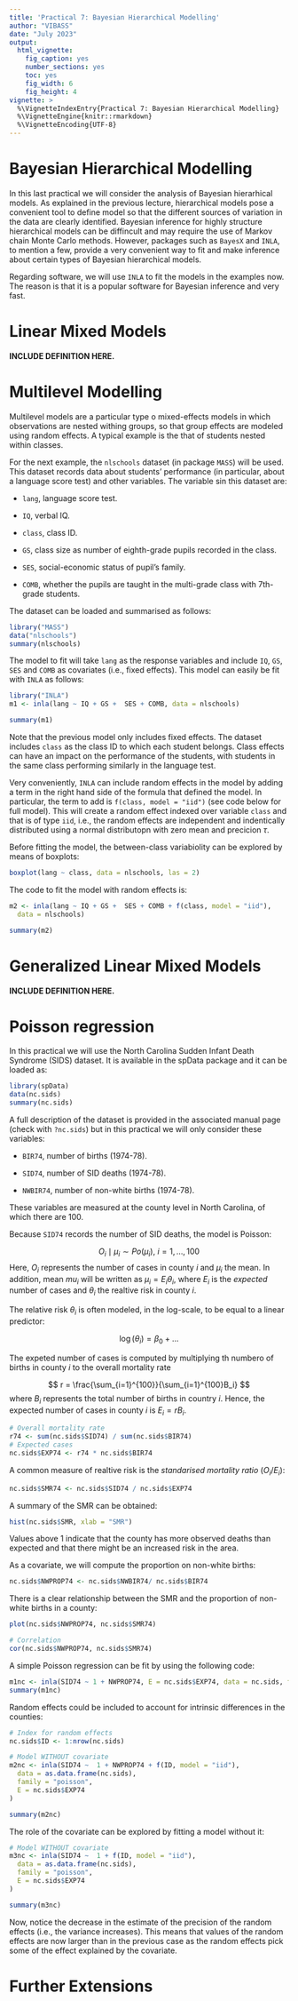 ```yaml
---
title: 'Practical 7: Bayesian Hierarchical Modelling'
author: "VIBASS"
date: "July 2023"
output:
  html_vignette:
    fig_caption: yes
    number_sections: yes
    toc: yes
    fig_width: 6
    fig_height: 4
vignette: >
  %\VignetteIndexEntry{Practical 7: Bayesian Hierarchical Modelling}
  %\VignetteEngine{knitr::rmarkdown}
  %\VignetteEncoding{UTF-8}
---
```


# Bayesian Hierarchical Modelling

In this last practical we will consider the analysis of Bayesian hierarhical models. As explained in the previous lecture, hierarchical models pose a convenient tool to define model so that the different sources of variation in the data are clearly identified. Bayesian inference for highly structure hierarchical models can be diffincult and may require the use of Markov chain Monte Carlo methods. However, packages such as `BayesX` and `INLA`, to mention a few, provide a very convenient way to fit and make inference about certain types of Bayesian hierarchical models.


Regarding software, we will use `INLA` to fit the models in the examples now. The reason is that it is a popular software for Bayesian inference and very fast.

# Linear Mixed Models

**INCLUDE DEFINITION HERE.**

# Multilevel Modelling

Multilevel models are a particular type o mixed-effects models in which observations are nested withing groups, so that group effects are modeled using random effects. A typical example is the that of students nested within classes.

For the next example, the `nlschools` dataset (in package `MASS`) will be used.
This dataset records data about students' performance (in particular, about a
language score test) and other variables. The variable sin this dataset are:

* `lang`, language score test.

* `IQ`, verbal IQ.

* `class`, class ID.

* `GS`, class size as number of eighth-grade pupils recorded in the class.

* `SES`, social-economic status of pupil’s family.

* `COMB`, whether the pupils are taught in the multi-grade class with 7th-grade students.

The dataset can be loaded and summarised as follows:

```r
library("MASS")
data("nlschools")
summary(nlschools)
```

The model to fit will take `lang`  as the response variables and include
`IQ`, `GS`, `SES` and `COMB` as covariates (i.e., fixed effects). This model can easily be fit with `INLA` as follows:

```r
library("INLA")
m1 <- inla(lang ~ IQ + GS +  SES + COMB, data = nlschools)

summary(m1)
```

Note that the previous model only includes fixed effects. The dataset includes `class` as the class ID to which each student belongs. Class effects can have an impact on the performance of the students, with students in the same class performing similarly in the language test.

Very conveniently, `INLA` can include random effects in the model by adding a term in the right hand side of the formula that defined the model. In particular, 
the term to add is `f(class, model = "iid")` (see code below for full model). This will create a random effect indexed over variable `class` and that is of type `iid`, i.e., the random effects are independent and indentically distributed using a normal distributopn with zero mean and precicion $\tau$.

Before fitting the model, the between-class variabiolity can be explored by means of boxplots:

```r
boxplot(lang ~ class, data = nlschools, las = 2)
```

The code to fit the model with random effects is:

```r
m2 <- inla(lang ~ IQ + GS +  SES + COMB + f(class, model = "iid"),
  data = nlschools)

summary(m2)
```


# Generalized Linear Mixed Models

**INCLUDE DEFINITION HERE.**

# Poisson regression


In this practical we will use the North Carolina Sudden Infant Death Syndrome (SIDS) dataset. It is available in the spData package and it can be loaded as:

```r
library(spData)
data(nc.sids)
summary(nc.sids)
```

A full description of the dataset is provided in the associated manual page (check with `?nc.sids`) but in this practical we will only consider these variables:

* `BIR74`,  number of births (1974-78).

* `SID74`,  number of SID deaths (1974-78).

* `NWBIR74`, number of non-white births (1974-78).

These variables are measured at the county level in North Carolina, of which there are 100.

Because `SID74` records the number of SID deaths, the model is Poisson:

$$
O_i \mid \mu_i \sim Po(\mu_i),\ i=1,\ldots, 100
$$
Here, $O_i$ represents the number of cases in county $i$ and $\mu_i$ the mean.
In addition, mean $mu_i$ will be written as $\mu_i = E_i \theta_i$, where $E_i$ is the *expected* number of cases and $\theta_i$ the realtive risk in county $i$.

The relative risk $\theta_i$ is often modeled, in the log-scale, to be equal to a linear predictor:

$$
\log(\theta_i) = \beta_0 + \ldots
$$

The expeted number of cases is computed by multiplying th numbero of births in county $i$ to the overall mortality rate

$$
r = \frac{\sum_{i=1}^{100}}{\sum_{i=1}^{100}B_i}
$$
where $B_i$ represents the total number of births in country $i$. Hence,
the expected number of cases in county $i$ is $E_i = r B_i$.


```r
# Overall mortality rate
r74 <- sum(nc.sids$SID74) / sum(nc.sids$BIR74)
# Expected cases
nc.sids$EXP74 <- r74 * nc.sids$BIR74
```

A common measure of realtive risk is the *standarised mortality ratio* ($O_i / E_i$):

```r
nc.sids$SMR74 <- nc.sids$SID74 / nc.sids$EXP74
```

A summary of the SMR can be obtained:

```r
hist(nc.sids$SMR, xlab = "SMR")
```

Values above 1 indicate that the county has more observed deaths than expected and that there might be an increased risk in the area.


As a covariate, we will compute the proportion on non-white births:

```r
nc.sids$NWPROP74 <- nc.sids$NWBIR74/ nc.sids$BIR74
```

There is a clear relationship between the SMR and the proportion of non-white births in a county:

```r
plot(nc.sids$NWPROP74, nc.sids$SMR74)

# Correlation
cor(nc.sids$NWPROP74, nc.sids$SMR74)
```


A simple Poisson regression can be fit by using the following code:

```r
m1nc <- inla(SID74 ~ 1 + NWPROP74, E = nc.sids$EXP74, data = nc.sids, family = "poisson")
summary(m1nc)
```

Random effects could be included to account for intrinsic differences in the counties:

```r
# Index for random effects
nc.sids$ID <- 1:nrow(nc.sids)

# Model WITHOUT covariate
m2nc <- inla(SID74 ~  1 + NWPROP74 + f(ID, model = "iid"),
  data = as.data.frame(nc.sids),
  family = "poisson",
  E = nc.sids$EXP74
)

summary(m2nc)
```

The role of the covariate can be explored by fitting a model without it:


```r
# Model WITHOUT covariate
m3nc <- inla(SID74 ~  1 + f(ID, model = "iid"),
  data = as.data.frame(nc.sids),
  family = "poisson",
  E = nc.sids$EXP74
)

summary(m3nc)
```

Now, notice the decrease in the estimate of the precision of the random effects (i.e., the variance increases). This means that values of the random effects are now larger than in the previous case as the random effects pick some of the effect explained by the covariate.



# Further Extensions



